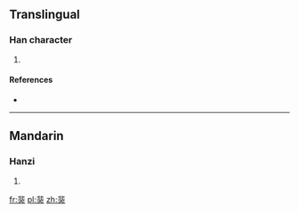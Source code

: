 ==Translingual==

===Han character===
{{Han char|rn=94|rad=犬|as=08|sn=11|four=|canj=中卜戈大 (LYIK)}}

# {{defn|Han|sort=犬08}}

====References====
* {{Han ref|kx=0712.100|dkj=20457|dj=1124.130|hdz=21351.030|uh=7306|ud=29446}}

----

==Mandarin==

===Hanzi===
{{cmn-hanzi|pin=[[fēi]] ([[fei1]])|wg=fei<sup>1</sup>}}

# {{defn|lang=cmn|sort=犬08}}

[[fr:猆]]
[[pl:猆]]
[[zh:猆]]